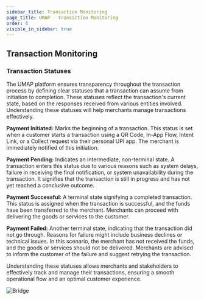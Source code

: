 ```yaml
---
sidebar_title: Transaction Monitoring
page_title: UMAP - Transaction Monitoring
order: 6
visible_in_sidebar: true
---
```


## Transaction Monitoring

### Transaction Statuses

The UMAP platform ensures transparency throughout the transaction process by defining clear statuses that a transaction can assume from initiation to completion. These statuses reflect the transaction's current state, based on the responses received from various entities involved. Understanding these statuses will help merchants manage transactions effectively.

**Payment Initiated:** Marks the beginning of a transaction. This status is set when a customer starts a transaction using a QR Code, In-App Flow, Intent Link, or a Collect request via their personal UPI app. The merchant is immediately notified of this initiation.

**Payment Pending:** Indicates an intermediate, non-terminal state. A transaction enters this status due to various reasons such as system delays, failure in receiving the final notification, or system unavailability during the transaction. It signifies that the transaction is still in progress and has not yet reached a conclusive outcome.

**Payment Successful:** A terminal state signifying a completed transaction. This status is assigned when the transaction is successful, and the funds have been transferred to the merchant. Merchants can proceed with delivering the goods or services to the customer.

**Payment Failed:** Another terminal state, indicating that the transaction did not go through. Reasons for failure might include business declines or technical issues. In this scenario, the merchant has not received the funds, and the goods or services should not be delivered. Merchants are advised to inform the customer of the failure and suggest retrying the transaction.

Understanding these statuses allows merchants and stakeholders to effectively track and manage their transactions, ensuring a smooth operational flow and an optimal customer experience.

<img
  src="https://storage.googleapis.com/strapi-assets/latest/transaction-statuses/transaction-statuses.png"
  alt="Bridge"
/>
